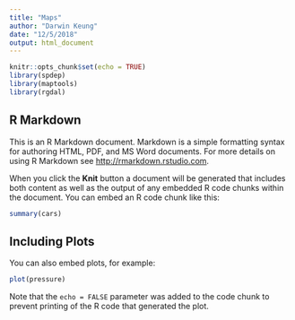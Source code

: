 ```yaml
---
title: "Maps"
author: "Darwin Keung"
date: "12/5/2018"
output: html_document
---
```


```r
knitr::opts_chunk$set(echo = TRUE)
library(spdep)
library(maptools)
library(rgdal)
```

## R Markdown

This is an R Markdown document. Markdown is a simple formatting syntax for authoring HTML, PDF, and MS Word documents. For more details on using R Markdown see <http://rmarkdown.rstudio.com>.

When you click the **Knit** button a document will be generated that includes both content as well as the output of any embedded R code chunks within the document. You can embed an R code chunk like this:

```r
summary(cars)
```

## Including Plots

You can also embed plots, for example:

```r
plot(pressure)
```

Note that the `echo = FALSE` parameter was added to the code chunk to prevent printing of the R code that generated the plot.
